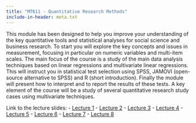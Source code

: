```yaml
---
title: "MT611 - Quantitative Research Methods"
include-in-header: meta.txt
---
```


This module has been designed to help you improve your understanding of the key quantitative tools and statistical analyses for social science and business research. To start you will explore the key concepts and issues in measurement, focusing in particular on numeric variables and multi-item scales. The main focus of the course is a study of the main data analysis techniques based on linear regressions and multivariate linear regressions. This will instruct you in statistical test selection using SPSS, JAMOVI (open-source alternative to SPSS) and R (short introduction). Finally the module will present how to interpret and to report the results of these tests. A key element of the course will be a study of several quantitative research study cases using multivariate techniques.

Link to the lecture slides:
- [Lecture 1](https://damien-dupre.github.io/mt611/lectures/lecture_1)
- [Lecture 2](https://damien-dupre.github.io/mt611/lectures/lecture_2)
- [Lecture 3](https://damien-dupre.github.io/mt611/lectures/lecture_3)
- [Lecture 4](https://damien-dupre.github.io/mt611/lectures/lecture_4)
- [Lecture 5](https://damien-dupre.github.io/mt611/lectures/lecture_5)
- [Lecture 6](https://damien-dupre.github.io/mt611/lectures/lecture_6)
- [Lecture 7](https://damien-dupre.github.io/mt611/lectures/lecture_7)
- [Lecture 8](https://damien-dupre.github.io/mt611/lectures/lecture_8)